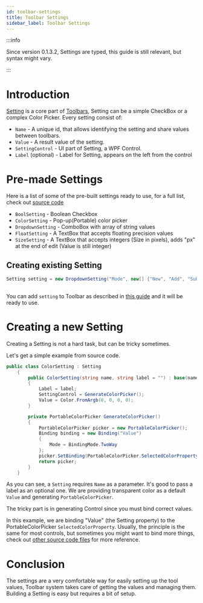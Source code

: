 ```yaml
---
id: toolbar-settings
title: Toolbar Settings
sidebar_label: Toolbar Settings
---
```


:::info

Since version 0.1.3.2, Settings are typed, this guide is still relevant, but syntax might vary.

:::
# Introduction

[Setting](https://github.com/PixiEditor/PixiEditor/blob/master/PixiEditor/Models/Tools/ToolSettings/Settings/Setting.cs) is a core part of [Toolbars](https://github.com/PixiEditor/PixiEditor/wiki/Toolbars), Setting can be a simple CheckBox or a complex Color Picker. Every setting consist of:

- `Name` - A unique id, that allows identifying the setting and share values between toolbars.
- `Value` - A result value of the setting.
- `SettingControl` - UI part of Setting, a WPF Control.
- `Label` (optional) - Label for Setting, appears on the left from the control

# Pre-made Settings

Here is a list of some of the pre-built settings ready to use, for a full list, check out [source code](https://github.com/PixiEditor/PixiEditor/tree/master/PixiEditor/Models/Tools/ToolSettings/Settings)

- `BoolSetting` - Boolean Checkbox
- `ColorSetting` - Pop-up(Portable) color picker
- `DropdownSetting` - ComboBox with array of string values
- `FloatSetting` - A TextBox that accepts floating precision values
- `SizeSetting` - A TextBox that accepts integers (Size in pixels), adds "px" at the end of edit (Value is still integer)

## Creating existing Setting

```csharp
Setting setting = new DropdownSetting("Mode", new[] {"New", "Add", "Subtract"}, "Selection type"); //"Mode" is a name (ID), array is a list of values for 
                                                                                                   //DropdownSetting, "Selection type" is a label.
```
You can add `setting` to Toolbar as described in [this guide](https://github.com/PixiEditor/PixiEditor/wiki/Toolbars) and it will be ready to use.

# Creating a new Setting

Creating a Setting is not a hard task, but can be tricky sometimes. 

Let's get a simple example from source code.

```csharp
public class ColorSetting : Setting
    {
        public ColorSetting(string name, string label = "") : base(name)
        {
            Label = label;
            SettingControl = GenerateColorPicker();
            Value = Color.FromArgb(0, 0, 0, 0);
        }

        private PortableColorPicker GenerateColorPicker()
        {
            PortableColorPicker picker = new PortableColorPicker();
            Binding binding = new Binding("Value")
            {
                Mode = BindingMode.TwoWay
            };
            picker.SetBinding(PortableColorPicker.SelectedColorProperty, binding);
            return picker;
        }
    }
```

As you can see, a `Setting` requires `Name` as a parameter. It's good to pass a label as an optional one. We are providing transparent color as a default `Value` and generating `PortableColorPicker`.

The tricky part is in generating Control since you must bind correct values. 

In this example, we are binding "Value" (the Setting property) to the PortableColorPicker `SelectedColorProperty`. Usually, the principle is the same for most controls, but sometimes you might want to bind more things, check out [other source code files](https://github.com/PixiEditor/PixiEditor/tree/master/PixiEditor/Models/Tools/ToolSettings/Settings) for more reference. 

# Conclusion

The settings are a very comfortable way for easily setting up the tool values, Toolbar system takes care of getting the values and managing them. Building a Setting is easy but requires a bit of setup.